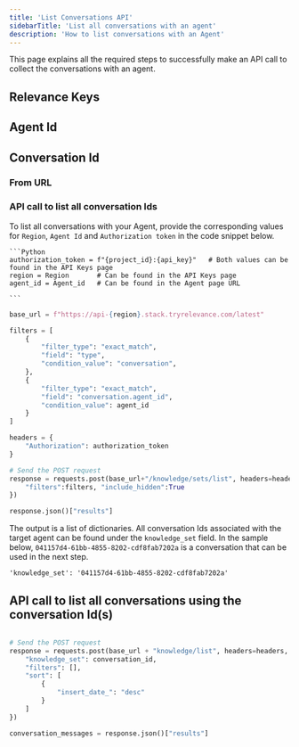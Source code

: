 ```yaml
---
title: 'List Conversations API'
sidebarTitle: 'List all conversations with an agent'
description: 'How to list conversations with an Agent'
---
```


This page explains all the required steps to successfully make an API call to collect the conversations with an agent.

## Relevance Keys
<Snippet file="relevance-keys.mdx" />

## Agent Id
<Snippet file="agent-id.mdx" />

## Conversation Id
### From URL
<Snippet file="conversation-id.mdx" />

### API call to list all conversation Ids
To list all conversations with your Agent, provide the corresponding values for `Region`, `Agent Id` and `Authorization token` in the
code snippet below.

    ```Python
    authorization_token = f"{project_id}:{api_key}"   # Both values can be found in the API Keys page
    region = Region       # Can be found in the API Keys page
    agent_id = Agent_id   # Can be found in the Agent page URL

    ```

```Python
base_url = f"https://api-{region}.stack.tryrelevance.com/latest"

filters = [
    {
        "filter_type": "exact_match",
        "field": "type",
        "condition_value": "conversation",
    },
    {
        "filter_type": "exact_match",
        "field": "conversation.agent_id",
        "condition_value": agent_id
    }
]

headers = {
    "Authorization": authorization_token
}

# Send the POST request
response = requests.post(base_url+"/knowledge/sets/list", headers=headers, json={
    "filters":filters, "include_hidden":True
})

response.json()["results"]
```

The output is a list of dictionaries. All conversation Ids associated with the target agent can be found under the `knowledge_set` field.
In the sample below, `041157d4-61bb-4855-8202-cdf8fab7202a` is a conversation that can be used in the next step.

`'knowledge_set': '041157d4-61bb-4855-8202-cdf8fab7202a'`

## API call to list all conversations using the conversation Id(s)

```Python

# Send the POST request
response = requests.post(base_url + "knowledge/list", headers=headers, data={
    "knowledge_set": conversation_id,
    "filters": [],
    "sort": [
        {
            "insert_date_": "desc"
        }
    ]
})

conversation_messages = response.json()["results"]
```